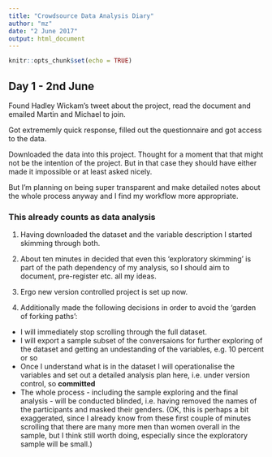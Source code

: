 ```yaml
---
title: "Crowdsource Data Analysis Diary"
author: "mz"
date: "2 June 2017"
output: html_document
---
```


```r
knitr::opts_chunk$set(echo = TRUE)
```


## Day 1 - 2nd June
 
Found Hadley Wickam's tweet about the project, read the document and emailed Martin and Michael to join. 

Got extrememly quick response, filled out the questionnaire and got access to the data.

Downloaded the data into this project. Thought for a moment that that might not be the intention of the project. But in that case they should have either made it impossible or at least asked nicely. 

But I'm planning on being super transparent and make detailed notes about the whole process anyway and I find my workflow more appropriate. 

### This already counts as data analysis

1. Having downloaded the dataset and the variable description I started skimming through both. 

2. About ten minutes in decided that even this 'exploratory skimming' is part of the path dependency of my analysis, so I should aim to document, pre-register etc. all my ideas. 

3. Ergo new version controlled project is set up now. 

4. Additionally made the following decisions in order to avoid the 'garden of forking paths':

- I will immediately stop scrolling through the full dataset. 
- I will export a sample subset of the conversaions for further exploring of the dataset and getting an undestanding of the variables, e.g. 10 percent or so
- Once I understand what is in the dataset I will operationalise the variables and set out a detailed analysis plan here, i.e. under version  control, so **committed**
- The whole process - including the sample exploring and the final analysis - will be conducted blinded, i.e. having removed the names of the participants and masked their genders. (OK, this is perhaps a bit exaggerated, since I already know from these first couple of minutes scrolling that there are many more men than women overall in the sample, but I think still worth doing, especially since the exploratory sample will be small.)
